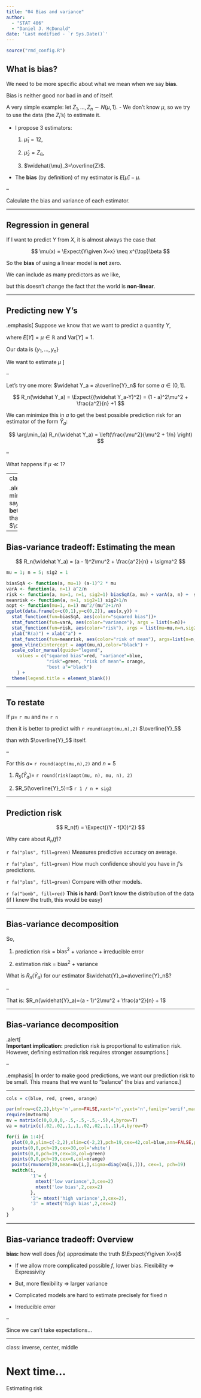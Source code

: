 ```yaml
---
title: "04 Bias and variance"
author: 
  - "STAT 406"
  - "Daniel J. McDonald"
date: 'Last modified - `r Sys.Date()`'
---
```




```r
source("rmd_config.R")
```


## What is bias?

We need to be more specific about what we mean when we say __bias__.

Bias is neither good nor bad in and of itself.

A very simple example: let $Z_1,\ldots,Z_n \sim N(\mu, 1)$.
  - We don't know $\mu$, so we try to use the data (the $Z_i$'s) to estimate it.
  
  - I propose 3 estimators: 
      1. $\widehat{\mu}_1 = 12$, 
  
      2. $\widehat{\mu}_2=Z_6$, 
  
      3. $\widehat{\mu}_3=\overline{Z}$.
  
  - The __bias__ (by definition) of my estimator is $E\left[\widehat{\mu}\right]-\mu$.
  
--

Calculate the bias and variance of each estimator.

$$
\newcommand{\Expect}[1]{E\left[ #1 \right]}
\newcommand{\Var}[1]{\mathrm{Var}\left[ #1 \right]}
\newcommand{\Cov}[2]{\mathrm{Cov}\left[#1,\ #2\right]}
\newcommand{\given}{\ \vert\ }
$$
  
---


## Regression in general

If I want to predict $Y$ from $X$, it is almost always the case that

$$
\mu(x) = \Expect{Y\given X=x} \neq x^{\top}\beta
$$

So the __bias__ of using a linear model is __not__ zero.

We can include as many predictors as we like, 

but this doesn't change the fact that the world is __non-linear__.

---

## Predicting new Y's

.emphasis[
Suppose we know that we want to predict a quantity $Y$, 

where $E[Y]= \mu \in \mathbb{R}$ and $\textrm{Var}[Y] = 1$.  


Our data is $\{y_1,\ldots,y_n\}$

We want to estimate $\mu$ 
]

--

Let's try one more: $\widehat Y_a = a\overline{Y}_n$ for some $a \in (0,1]$.
  
$$
  R_n(\widehat Y_a) = \Expect{(\widehat Y_a-Y)^2} = (1 - a)^2\mu^2 +
  \frac{a^2}{n} +1 
$$
  
We can minimize this in $a$ to get the best possible prediction risk for an estimator of the form $\widehat Y_a$: 
  
$$
\arg\min_{a} R_n(\widehat Y_a) = \left(\frac{\mu^2}{\mu^2 + 1/n} \right)
$$

--

What happens if $\mu \ll 1$?
  
---
class: middle
  
.alert[
Wait a minute! You're saying there is a __better__ estimator than $\overline{Y}_n$?
]



---

## Bias-variance tradeoff: Estimating the mean

$$
R_n(\widehat Y_a) = (a - 1)^2\mu^2 +  \frac{a^2}{n} + \sigma^2
$$

```r
mu = 1; n = 5; sig2 = 1
```

```r
biasSqA <- function(a, mu=1) (a-1)^2 * mu
varA <- function(a, n=1) a^2/n
risk <- function(a, mu=1, n=1, sig2=1) biasSqA(a, mu) + varA(a, n) +  sig2
meanrisk <- function(a, n=1, sig2=1) sig2+1/n
aopt <- function(mu=1, n=1) mu^2/(mu^2+1/n)
ggplot(data.frame(x=c(0,1),y=c(0,2)), aes(x,y)) + 
  stat_function(fun=biasSqA, aes(color="squared bias"))+
  stat_function(fun=varA, aes(color="variance"), args = list(n=n))+
  stat_function(fun=risk, aes(color="risk"), args = list(mu=mu,n=n,sig2=sig2)) + 
  ylab("R(a)") + xlab("a") +
  stat_function(fun=meanrisk, aes(color="risk of mean"), args=list(n=n,sig2=sig2)) + 
  geom_vline(xintercept = aopt(mu,n),color="black") +
  scale_color_manual(guide="legend",
    values = c("squared bias"=red, "variance"=blue,
               "risk"=green, "risk of mean"= orange,
               "best a"="black")
    ) +
  theme(legend.title = element_blank())
```

---

## To restate

If $\mu=$ `r mu` and $n=$ `r n` 

then it is better to predict with `r round(aopt(mu,n),2)` $\overline{Y}_5$ 

than with $\overline{Y}_5$ itself.  

--

For this $a =$ `r round(aopt(mu,n),2)` and $n=5$

1. $R_5(\widehat{Y}_a) =$ `r round(risk(aopt(mu, n), mu, n), 2)`

2. $R_5(\overline{Y}_5)=$ `r 1 / n + sig2`

---

## Prediction risk


$$
R_n(f) = \Expect{(Y - f(X))^2}
$$
  
Why care about $R_n(f)$? 


`r fa("plus", fill=green)` Measures predictive accuracy on average.

`r fa("plus", fill=green)` How much confidence should you have in $f$'s predictions.

`r fa("plus", fill=green)` Compare with other models.

`r fa("bomb", fill=red)` __This is hard:__  Don't know the distribution of the data (if I knew the truth, this would be easy)

  
---

## Bias-variance decomposition


So,

1. prediction risk  =  $\textrm{bias}^2$  +  variance  +  irreducible error 

2. estimation risk  =  $\textrm{bias}^2$  +  variance
    

What is $R_n(\widehat{Y}_a)$ for our estimator $\widehat{Y}_a=a\overline{Y}_n$?


\begin{aligned}
\textrm{bias}(\widehat{Y}_a) &= \Expect{a\overline{Y}_n} - \mu=(a-1)\mu\\
\textrm{var}(\widehat f(x)) &= \Expect{ \left(a\overline{Y}_n - \Expect{a\overline{Y}_n}\right)^2}
=a^2\Expect{\left(\overline{Y}_n-\mu\right)^2}=\frac{a^2}{n} \\
\sigma^2 &= \Expect{(Y-\mu)^2}=1
\end{aligned}

--

That is: $R_n(\widehat{Y}_a)=(a - 1)^2\mu^2 + \frac{a^2}{n} + 1$


---

## Bias-variance decomposition

.alert[  
__Important implication:__ prediction risk is proportional to estimation risk.  However, defining estimation risk requires stronger assumptions.
]

--

.emphasis[
In order to make good predictions, we want our prediction risk to be small.  This means that we want to "balance" the bias and variance.
]

---
  


```r
cols = c(blue, red, green, orange)

par(mfrow=c(2,2),bty='n',ann=FALSE,xaxt='n',yaxt='n',family='serif',mar=c(0,0,0,0),oma=c(0,2,2,0))
require(mvtnorm)
mv = matrix(c(0,0,0,0,-.5,-.5,-.5,-.5),4,byrow=T)
va = matrix(c(.02,.02,.1,.1,.02,.02,.1,.1),4,byrow=T)

for(i in 1:4){
  plot(0,0,ylim=c(-2,2),xlim=c(-2,2),pch=19,cex=42,col=blue,ann=FALSE,pty='s')
  points(0,0,pch=19,cex=30,col='white')
  points(0,0,pch=19,cex=18,col=green)
  points(0,0,pch=19,cex=6,col=orange)
  points(rmvnorm(20,mean=mv[i,],sigma=diag(va[i,])), cex=1, pch=19)
  switch(i, 
         '1'= {
           mtext('low variance',3,cex=2)
           mtext('low bias',2,cex=2)
         },
         '2'= mtext('high variance',3,cex=2),
         '3' = mtext('high bias',2,cex=2)
  )
}
```

---

## Bias-variance tradeoff: Overview

 __bias:__ how well does $\widehat{f}(x)$ approximate the truth $\Expect{Y\given X=x}$

* If we allow more complicated possible $f$, lower bias. Flexibility $\Rightarrow$ Expressivity

* But, more flexibility $\Rightarrow$ larger variance

* Complicated models are hard to estimate precisely for fixed $n$

* Irreducible error

--

Since we can't take expectations...

---
class: inverse, center, middle

# Next time...


Estimating risk